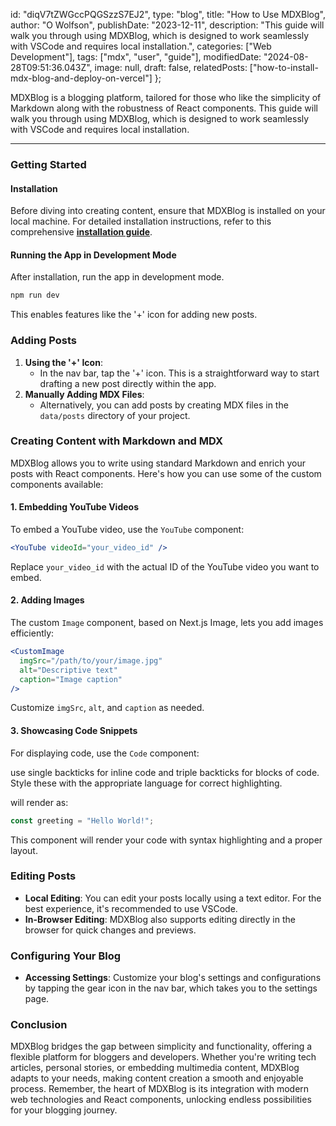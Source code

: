   id: "diqV7tZWGccPQGSzzS7EJ2",
  type: "blog",
  title: "How to Use MDXBlog",
  author: "O Wolfson",
  publishDate: "2023-12-11",
  description: "This guide will walk you through using MDXBlog, which is designed to work seamlessly with VSCode and requires local installation.",
  categories: ["Web Development"],
  tags: ["mdx", "user", "guide"],
  modifiedDate: "2024-08-28T09:51:36.043Z",
  image: null,
  draft: false,
  relatedPosts: ["how-to-install-mdx-blog-and-deploy-on-vercel"]
};


MDXBlog is a blogging platform, tailored for those who like the simplicity of Markdown along with the robustness of React components. This guide will walk you through using MDXBlog, which is designed to work seamlessly with VSCode and requires local installation.

---

### Getting Started

#### Installation

Before diving into creating content, ensure that MDXBlog is installed on your local machine. For detailed installation instructions, refer to this comprehensive [**installation guide**](/blog/how-to-install-mdx-blog-and-deploy-on-vercel).

#### Running the App in Development Mode

After installation, run the app in development mode.

```bash
npm run dev
```

This enables features like the '+' icon for adding new posts.

### Adding Posts

1. **Using the '+' Icon**:
   - In the nav bar, tap the '+' icon. This is a straightforward way to start drafting a new post directly within the app.
2. **Manually Adding MDX Files**:
   - Alternatively, you can add posts by creating MDX files in the `data/posts` directory of your project.

### Creating Content with Markdown and MDX

MDXBlog allows you to write using standard Markdown and enrich your posts with React components. Here's how you can use some of the custom components available:

#### 1. Embedding YouTube Videos

To embed a YouTube video, use the `YouTube` component:

```jsx
<YouTube videoId="your_video_id" />
```

Replace `your_video_id` with the actual ID of the YouTube video you want to embed.

#### 2. Adding Images

The custom `Image` component, based on Next.js Image, lets you add images efficiently:

```jsx
<CustomImage
  imgSrc="/path/to/your/image.jpg"
  alt="Descriptive text"
  caption="Image caption"
/>
```

Customize `imgSrc`, `alt`, and `caption` as needed.

#### 3. Showcasing Code Snippets

For displaying code, use the `Code` component:

use single backticks for inline code and triple backticks for blocks of code. Style these with the appropriate language for correct highlighting.

will render as:

```javascript
const greeting = "Hello World!";
```

This component will render your code with syntax highlighting and a proper layout.

### Editing Posts

- **Local Editing**: You can edit your posts locally using a text editor. For the best experience, it's recommended to use VSCode.
- **In-Browser Editing**: MDXBlog also supports editing directly in the browser for quick changes and previews.

### Configuring Your Blog

- **Accessing Settings**: Customize your blog's settings and configurations by tapping the gear icon in the nav bar, which takes you to the settings page.

### Conclusion

MDXBlog bridges the gap between simplicity and functionality, offering a flexible platform for bloggers and developers. Whether you're writing tech articles, personal stories, or embedding multimedia content, MDXBlog adapts to your needs, making content creation a smooth and enjoyable process. Remember, the heart of MDXBlog is its integration with modern web technologies and React components, unlocking endless possibilities for your blogging journey.